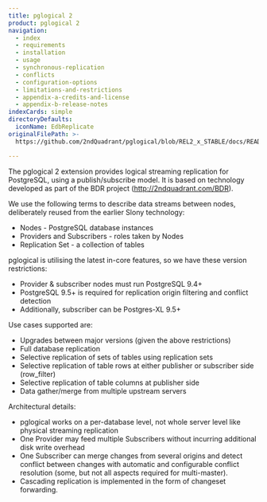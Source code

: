 ```yaml
---
title: pglogical 2
product: pglogical 2
navigation:
  - index
  - requirements
  - installation
  - usage
  - synchronous-replication
  - conflicts
  - configuration-options
  - limitations-and-restrictions
  - appendix-a-credits-and-license
  - appendix-b-release-notes
indexCards: simple
directoryDefaults:
  iconName: EdbReplicate
originalFilePath: >-
  https://github.com/2ndQuadrant/pglogical/blob/REL2_x_STABLE/docs/README.md?plain=1#L1-#L34

---
```


The pglogical 2 extension provides logical streaming replication for PostgreSQL,
using a publish/subscribe model. It is based on technology developed as part
of the BDR project (<http://2ndquadrant.com/BDR>).

We use the following terms to describe data streams between nodes, deliberately
reused from the earlier Slony technology:

-   Nodes - PostgreSQL database instances
-   Providers and Subscribers - roles taken by Nodes
-   Replication Set - a collection of tables

pglogical is utilising the latest in-core features, so we have these version restrictions:

-   Provider & subscriber nodes must run PostgreSQL 9.4+
-   PostgreSQL 9.5+ is required for replication origin filtering and conflict detection
-   Additionally, subscriber can be Postgres-XL 9.5+

Use cases supported are:

-   Upgrades between major versions (given the above restrictions)
-   Full database replication
-   Selective replication of sets of tables using replication sets
-   Selective replication of table rows at either publisher or subscriber side (row_filter)
-   Selective replication of table columns at publisher side
-   Data gather/merge from multiple upstream servers

Architectural details:

-   pglogical works on a per-database level, not whole server level like
    physical streaming replication
-   One Provider may feed multiple Subscribers without incurring additional disk
    write overhead
-   One Subscriber can merge changes from several origins and detect conflict
    between changes with automatic and configurable conflict resolution (some,
    but not all aspects required for multi-master).
-   Cascading replication is implemented in the form of changeset forwarding.
